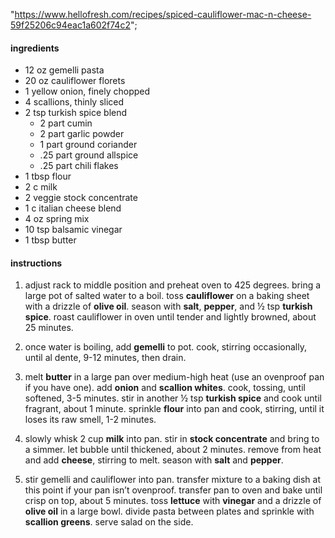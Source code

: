   "https://www.hellofresh.com/recipes/spiced-cauliflower-mac-n-cheese-59f25206c94eac1a602f74c2";

#### ingredients

- 12 oz gemelli pasta
- 20 oz cauliflower florets
- 1 yellow onion, finely chopped
- 4 scallions, thinly sliced
- 2 tsp turkish spice blend
  - 2 part cumin
  - 2 part garlic powder
  - 1 part ground coriander
  - .25 part ground allspice
  - .25 part chili flakes 
- 1 tbsp flour
- 2 c milk
- 2 veggie stock concentrate
- 1 c italian cheese blend
- 4 oz spring mix
- 10 tsp balsamic vinegar
- 1 tbsp butter

#### instructions

1. adjust rack to middle position and preheat oven to 425 degrees. bring a large pot of salted water to a boil. toss **cauliflower** on a baking sheet with a drizzle of **olive oil**. season with **salt**, **pepper**, and ½ tsp **turkish spice**. roast cauliflower in oven until tender and lightly browned, about 25 minutes.

2. once water is boiling, add **gemelli** to pot. cook, stirring occasionally, until al dente, 9-12 minutes, then drain.

3. melt **butter** in a large pan over medium-high heat (use an ovenproof pan if you have one). add **onion** and **scallion whites**. cook, tossing, until softened, 3-5 minutes. stir in another ½ tsp **turkish spice** and cook until fragrant, about 1 minute. sprinkle **flour** into pan and cook, stirring, until it loses its raw smell, 1-2 minutes.

4. slowly whisk 2 cup **milk** into pan. stir in **stock concentrate** and bring to a simmer. let bubble until thickened, about 2 minutes. remove from heat and add **cheese**, stirring to melt. season with **salt** and **pepper**.

5. stir gemelli and cauliflower into pan. transfer mixture to a baking dish at this point if your pan isn’t ovenproof. transfer pan to oven and bake until crisp on top, about 5 minutes. toss **lettuce** with **vinegar** and a drizzle of **olive oil** in a large bowl. divide pasta between plates and sprinkle with **scallion greens**. serve salad on the side.
